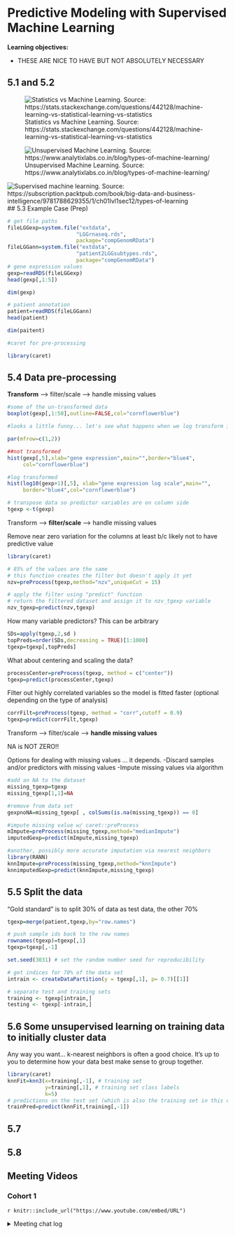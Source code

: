 # Predictive Modeling with Supervised Machine Learning

**Learning objectives:**

- THESE ARE NICE TO HAVE BUT NOT ABSOLUTELY NECESSARY

## 5.1 and 5.2

![Statistics vs Machine Learning. Source: https://stats.stackexchange.com/questions/442128/machine-learning-vs-statistical-learning-vs-statistics](images/Stats_vs_machine.png)

![Unsupervised Machine Learning. Source: https://www.analytixlabs.co.in/blog/types-of-machine-learning/](images/unsupervised.webp)

![Supervised machine learning. Source: https://subscription.packtpub.com/book/big-data-and-business-intelligence/9781788629355/1/ch01lvl1sec12/types-of-learning](images/supervised.png)
## 5.3 Example Case (Prep)

```r
# get file paths
fileLGGexp=system.file("extdata",
                      "LGGrnaseq.rds",
                      package="compGenomRData")
fileLGGann=system.file("extdata",
                      "patient2LGGsubtypes.rds",
                      package="compGenomRData")
# gene expression values
gexp=readRDS(fileLGGexp)
head(gexp[,1:5])

dim(gexp)

# patient annotation
patient=readRDS(fileLGGann)
head(patient)

dim(paitent)

#caret for pre-processing

library(caret)
```

## 5.4 Data pre-processing

**Transform** --> filter/scale --> handle missing values 
```r

#some of the un-transformed data
boxplot(gexp[,1:50],outline=FALSE,col="cornflowerblue")

#looks a little funny... let's see what happens when we log transform it. 

par(mfrow=c(1,2))

##not transformed
hist(gexp[,5],xlab="gene expression",main="",border="blue4",
     col="cornflowerblue") 

#log transformed
hist(log10(gexp+1)[,5], xlab="gene expression log scale",main="",
     border="blue4",col="cornflowerblue")

# transpose data so predictor variables are on column side  
tgexp <-t(gexp)
```

Transform --> **filter/scale** --> handle missing values 

Remove near zero variation for the columns at least b/c likely not to have predictive value
```r
library(caret)

# 85% of the values are the same
# this function creates the filter but doesn't apply it yet
nzv=preProcess(tgexp,method="nzv",uniqueCut = 15)

# apply the filter using "predict" function
# return the filtered dataset and assign it to nzv_tgexp variable
nzv_tgexp=predict(nzv,tgexp)

```

How many variable predictors? This can be arbitrary
```r
SDs=apply(tgexp,2,sd )
topPreds=order(SDs,decreasing = TRUE)[1:1000]
tgexp=tgexp[,topPreds]
```

What about centering and scaling the data?
```r
processCenter=preProcess(tgexp, method = c("center"))
tgexp=predict(processCenter,tgexp)
```

Filter out highly correlated variables so the model is fitted faster (optional depending on the type of analysis)
```r
corrFilt=preProcess(tgexp, method = "corr",cutoff = 0.9)
tgexp=predict(corrFilt,tgexp)
```

Transform --> filter/scale --> **handle missing values**

NA is NOT ZERO!!

Options for dealing with missing values ... it depends. 
-Discard samples and/or predictors with missing values
-Impute missing values via algorithm

```r
#add an NA to the dataset
missing_tgexp=tgexp
missing_tgexp[1,1]=NA

#remove from data set
gexpnoNA=missing_tgexp[ , colSums(is.na(missing_tgexp)) == 0]

#impute missing value w/ caret::preProcess
mImpute=preProcess(missing_tgexp,method="medianImpute")
imputedGexp=predict(mImpute,missing_tgexp)

#another, possibly more accurate imputation via nearest neighbors
library(RANN)
knnImpute=preProcess(missing_tgexp,method="knnImpute")
knnimputedGexp=predict(knnImpute,missing_tgexp) 
```

## 5.5 Split the data

"Gold standard" is to split 30% of data as test data, the other 70% 
```r
tgexp=merge(patient,tgexp,by="row.names")

# push sample ids back to the row names
rownames(tgexp)=tgexp[,1]
tgexp=tgexp[,-1]

set.seed(3031) # set the random number seed for reproducibility 

# get indices for 70% of the data set
intrain <- createDataPartition(y = tgexp[,1], p= 0.7)[[1]]

# separate test and training sets
training <- tgexp[intrain,]
testing <- tgexp[-intrain,]
```

## 5.6 Some unsupervised learning on training data to initially cluster data

Any way you want... k-nearest neighbors is often a good choice.
It's up to you to determine how your data best make sense to group together. 

```r
library(caret)
knnFit=knn3(x=training[,-1], # training set
            y=training[,1], # training set class labels
            k=5)
# predictions on the test set (which is also the training set in this case)
trainPred=predict(knnFit,training[,-1])
```

## 5.7

## 5.8

## Meeting Videos

### Cohort 1

`r knitr::include_url("https://www.youtube.com/embed/URL")`

<details>
<summary> Meeting chat log </summary>

```
LOG
```
</details>
